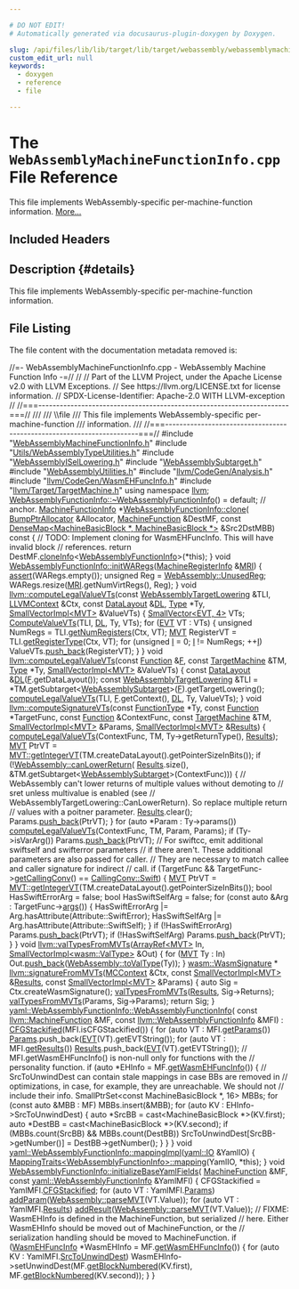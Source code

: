 ```yaml
---

# DO NOT EDIT!
# Automatically generated via docusaurus-plugin-doxygen by Doxygen.

slug: /api/files/lib/lib/target/lib/target/webassembly/webassemblymachinefunctioninfo-cpp
custom_edit_url: null
keywords:
  - doxygen
  - reference
  - file

---
```





# The `WebAssemblyMachineFunctionInfo.cpp` File Reference

<DoxygenPage pluginConfig={pluginConfig}>

This file implements WebAssembly-specific per-machine-function information. <a href="#details">More...</a>

## Included Headers

<IncludesList>
<IncludesListItem
  filePath="WebAssemblyMachineFunctionInfo.h"
  permalink="/docs/api/files/lib/lib/target/lib/target/webassembly/webassemblymachinefunctioninfo-h"
  isLocal="true" />
<IncludesListItem
  filePath="Utils/WebAssemblyTypeUtilities.h"
  permalink="/docs/api/files/lib/lib/target/lib/target/webassembly/lib/target/webassembly/utils/webassemblytypeutilities-h"
  isLocal="true" />
<IncludesListItem
  filePath="WebAssemblyISelLowering.h"
  permalink="/docs/api/files/lib/lib/target/lib/target/webassembly/webassemblyisellowering-h"
  isLocal="true" />
<IncludesListItem
  filePath="WebAssemblySubtarget.h"
  permalink="/docs/api/files/lib/lib/target/lib/target/webassembly/webassemblysubtarget-h"
  isLocal="true" />
<IncludesListItem
  filePath="WebAssemblyUtilities.h"
  permalink="/docs/api/files/lib/lib/target/lib/target/webassembly/webassemblyutilities-h"
  isLocal="true" />
<IncludesListItem
  filePath="llvm/CodeGen/Analysis.h"
  permalink="/docs/api/files/include/include/llvm/include/llvm/codegen/analysis-h"
  isLocal="true" />
<IncludesListItem
  filePath="llvm/CodeGen/WasmEHFuncInfo.h"
  permalink="/docs/api/files/include/include/llvm/include/llvm/codegen/wasmehfuncinfo-h"
  isLocal="true" />
<IncludesListItem
  filePath="llvm/Target/TargetMachine.h"
  permalink="/docs/api/files/include/include/llvm/include/llvm/target/targetmachine-h"
  isLocal="true" />
</IncludesList>

## Description {#details}

This file implements WebAssembly-specific per-machine-function information.

## File Listing

The file content with the documentation metadata removed is:

<ProgramListing>

<Link id="l00001" /><CodeLine lineNumber="1"><Highlight kind="comment">//=- WebAssemblyMachineFunctionInfo.cpp - WebAssembly Machine Function Info -=//</Highlight><Highlight kind="normal"></Highlight></CodeLine>
<Link id="l00002" /><CodeLine lineNumber="2"><Highlight kind="normal"></Highlight><Highlight kind="comment">//</Highlight><Highlight kind="normal"></Highlight></CodeLine>
<Link id="l00003" /><CodeLine lineNumber="3"><Highlight kind="normal"></Highlight><Highlight kind="comment">// Part of the LLVM Project, under the Apache License v2.0 with LLVM Exceptions.</Highlight><Highlight kind="normal"></Highlight></CodeLine>
<Link id="l00004" /><CodeLine lineNumber="4"><Highlight kind="normal"></Highlight><Highlight kind="comment">// See https://llvm.org/LICENSE.txt for license information.</Highlight><Highlight kind="normal"></Highlight></CodeLine>
<Link id="l00005" /><CodeLine lineNumber="5"><Highlight kind="normal"></Highlight><Highlight kind="comment">// SPDX-License-Identifier: Apache-2.0 WITH LLVM-exception</Highlight><Highlight kind="normal"></Highlight></CodeLine>
<Link id="l00006" /><CodeLine lineNumber="6"><Highlight kind="normal"></Highlight><Highlight kind="comment">//</Highlight><Highlight kind="normal"></Highlight></CodeLine>
<Link id="l00007" /><CodeLine lineNumber="7"><Highlight kind="normal"></Highlight><Highlight kind="comment">//===----------------------------------------------------------------------===//</Highlight><Highlight kind="comment"></Highlight></CodeLine>
<Link id="l00008" /><CodeLine lineNumber="8"><Highlight kind="comment">///</Highlight></CodeLine>
<Link id="l00009" /><CodeLine lineNumber="9"><Highlight kind="comment">/// \\file</Highlight></CodeLine>
<Link id="l00010" /><CodeLine lineNumber="10"><Highlight kind="comment">/// This file implements WebAssembly-specific per-machine-function</Highlight></CodeLine>
<Link id="l00011" /><CodeLine lineNumber="11"><Highlight kind="comment">/// information.</Highlight></CodeLine>
<Link id="l00012" /><CodeLine lineNumber="12"><Highlight kind="comment">///</Highlight><Highlight kind="normal"></Highlight></CodeLine>
<Link id="l00013" /><CodeLine lineNumber="13"><Highlight kind="normal"></Highlight><Highlight kind="comment">//===----------------------------------------------------------------------===//</Highlight><Highlight kind="normal"></Highlight></CodeLine>
<Link id="l00014" /><CodeLine lineNumber="14"><Highlight kind="normal"></Highlight></CodeLine>
<Link id="l00015" /><CodeLine lineNumber="15"><Highlight kind="normal"></Highlight><Highlight kind="preprocessor">#include &quot;<a href="/docs/api/files/lib/lib/target/lib/target/webassembly/webassemblymachinefunctioninfo-h">WebAssemblyMachineFunctionInfo.h</a>&quot;</Highlight><Highlight kind="normal"></Highlight></CodeLine>
<Link id="l00016" /><CodeLine lineNumber="16"><Highlight kind="normal"></Highlight><Highlight kind="preprocessor">#include &quot;<a href="/docs/api/files/lib/lib/target/lib/target/webassembly/lib/target/webassembly/utils/webassemblytypeutilities-h">Utils/WebAssemblyTypeUtilities.h</a>&quot;</Highlight><Highlight kind="normal"></Highlight></CodeLine>
<Link id="l00017" /><CodeLine lineNumber="17"><Highlight kind="normal"></Highlight><Highlight kind="preprocessor">#include &quot;<a href="/docs/api/files/lib/lib/target/lib/target/webassembly/webassemblyisellowering-h">WebAssemblyISelLowering.h</a>&quot;</Highlight><Highlight kind="normal"></Highlight></CodeLine>
<Link id="l00018" /><CodeLine lineNumber="18"><Highlight kind="normal"></Highlight><Highlight kind="preprocessor">#include &quot;<a href="/docs/api/files/lib/lib/target/lib/target/webassembly/webassemblysubtarget-h">WebAssemblySubtarget.h</a>&quot;</Highlight><Highlight kind="normal"></Highlight></CodeLine>
<Link id="l00019" /><CodeLine lineNumber="19"><Highlight kind="normal"></Highlight><Highlight kind="preprocessor">#include &quot;<a href="/docs/api/files/lib/lib/target/lib/target/webassembly/webassemblyutilities-h">WebAssemblyUtilities.h</a>&quot;</Highlight><Highlight kind="normal"></Highlight></CodeLine>
<Link id="l00020" /><CodeLine lineNumber="20"><Highlight kind="normal"></Highlight><Highlight kind="preprocessor">#include &quot;<a href="/docs/api/files/include/include/llvm/include/llvm/codegen/analysis-h">llvm/CodeGen/Analysis.h</a>&quot;</Highlight><Highlight kind="normal"></Highlight></CodeLine>
<Link id="l00021" /><CodeLine lineNumber="21"><Highlight kind="normal"></Highlight><Highlight kind="preprocessor">#include &quot;<a href="/docs/api/files/include/include/llvm/include/llvm/codegen/wasmehfuncinfo-h">llvm/CodeGen/WasmEHFuncInfo.h</a>&quot;</Highlight><Highlight kind="normal"></Highlight></CodeLine>
<Link id="l00022" /><CodeLine lineNumber="22"><Highlight kind="normal"></Highlight><Highlight kind="preprocessor">#include &quot;<a href="/docs/api/files/include/include/llvm/include/llvm/target/targetmachine-h">llvm/Target/TargetMachine.h</a>&quot;</Highlight><Highlight kind="normal"></Highlight></CodeLine>
<Link id="l00023" /><CodeLine lineNumber="23"><Highlight kind="normal"></Highlight><Highlight kind="keyword">using namespace </Highlight><Highlight kind="normal"><a href="/docs/api/namespaces/llvm">llvm</a>;</Highlight></CodeLine>
<Link id="l00024" /><CodeLine lineNumber="24"><Highlight kind="normal"></Highlight></CodeLine>
<Link id="l00025" /><CodeLine lineNumber="25"><Highlight kind="normal"><a href="/docs/api/classes/llvm/webassemblyfunctioninfo/#a1b9ef8f0598f58cb90b889887fa11bce">WebAssemblyFunctionInfo::~WebAssemblyFunctionInfo</a>() = </Highlight><Highlight kind="keywordflow">default</Highlight><Highlight kind="normal">; </Highlight><Highlight kind="comment">// anchor.</Highlight><Highlight kind="normal"></Highlight></CodeLine>
<Link id="l00026" /><CodeLine lineNumber="26"><Highlight kind="normal"></Highlight></CodeLine>
<Link id="l00027" /><CodeLine lineNumber="27" lineLink="/docs/api/classes/llvm/webassemblyfunctioninfo/#a3a01cbf4147477f1500d4c2ef6f561c9"><Highlight kind="normal"><a href="/docs/api/structs/llvm/machinefunctioninfo">MachineFunctionInfo</a> &#42;<a href="/docs/api/classes/llvm/webassemblyfunctioninfo/#a3a01cbf4147477f1500d4c2ef6f561c9">WebAssemblyFunctionInfo::clone</a>(</Highlight></CodeLine>
<Link id="l00028" /><CodeLine lineNumber="28"><Highlight kind="normal">    <a href="/docs/api/namespaces/llvm/#a8e612822d4ba7bb36c9c79582a567108">BumpPtrAllocator</a> &amp;Allocator, <a href="/docs/api/classes/llvm/machinefunction">MachineFunction</a> &amp;DestMF,</Highlight></CodeLine>
<Link id="l00029" /><CodeLine lineNumber="29"><Highlight kind="normal">    </Highlight><Highlight kind="keyword">const</Highlight><Highlight kind="normal"> <a href="/docs/api/classes/llvm/densemap">DenseMap&lt;MachineBasicBlock &#42;, MachineBasicBlock &#42;&gt;</a> &amp;Src2DstMBB)</Highlight><Highlight kind="keyword"></Highlight></CodeLine>
<Link id="l00030" /><CodeLine lineNumber="30"><Highlight kind="keyword">    const </Highlight><Highlight kind="normal">&#123;</Highlight></CodeLine>
<Link id="l00031" /><CodeLine lineNumber="31"><Highlight kind="normal">  </Highlight><Highlight kind="comment">// TODO: Implement cloning for WasmEHFuncInfo. This will have invalid block</Highlight><Highlight kind="normal"></Highlight></CodeLine>
<Link id="l00032" /><CodeLine lineNumber="32"><Highlight kind="normal">  </Highlight><Highlight kind="comment">// references.</Highlight><Highlight kind="normal"></Highlight></CodeLine>
<Link id="l00033" /><CodeLine lineNumber="33"><Highlight kind="normal">  </Highlight><Highlight kind="keywordflow">return</Highlight><Highlight kind="normal"> DestMF.<a href="/docs/api/classes/llvm/machinefunction/#ac31b21febeefe69aaddea3541dae45e1">cloneInfo</a>&lt;<a href="/docs/api/classes/llvm/webassemblyfunctioninfo/#a17b018bd15bf52464447c8b6b29259bf">WebAssemblyFunctionInfo</a>&gt;(&#42;this);</Highlight></CodeLine>
<Link id="l00034" /><CodeLine lineNumber="34"><Highlight kind="normal">&#125;</Highlight></CodeLine>
<Link id="l00035" /><CodeLine lineNumber="35"><Highlight kind="normal"></Highlight></CodeLine>
<Link id="l00036" /><CodeLine lineNumber="36" lineLink="/docs/api/classes/llvm/webassemblyfunctioninfo/#a3c87bc98c0134ce9b3b6ba21ec7020d5"><Highlight kind="normal"></Highlight><Highlight kind="keywordtype">void</Highlight><Highlight kind="normal"> <a href="/docs/api/classes/llvm/webassemblyfunctioninfo/#a3c87bc98c0134ce9b3b6ba21ec7020d5">WebAssemblyFunctionInfo::initWARegs</a>(<a href="/docs/api/classes/llvm/machineregisterinfo">MachineRegisterInfo</a> &amp;<a href="/docs/api/files/lib/lib/target/lib/target/aarch64/aarch64advsimdscalarpass-cpp/#aacd2ab195054a3e6a74bfbb9d5d571c8">MRI</a>) &#123;</Highlight></CodeLine>
<Link id="l00037" /><CodeLine lineNumber="37"><Highlight kind="normal">  <a href="/docs/api/files/lib/lib/target/lib/target/amdgpu/silowercontrolflow-cpp/#a4868c5d81c5ccc98c47aeab6244346a0">assert</a>(WARegs.empty());</Highlight></CodeLine>
<Link id="l00038" /><CodeLine lineNumber="38"><Highlight kind="normal">  </Highlight><Highlight kind="keywordtype">unsigned</Highlight><Highlight kind="normal"> Reg = <a href="/docs/api/namespaces/llvm/webassembly/#a77bfe2fcd74307eb34fab682645aea2a">WebAssembly::UnusedReg</a>;</Highlight></CodeLine>
<Link id="l00039" /><CodeLine lineNumber="39"><Highlight kind="normal">  WARegs.resize(<a href="/docs/api/files/lib/lib/target/lib/target/aarch64/aarch64advsimdscalarpass-cpp/#aacd2ab195054a3e6a74bfbb9d5d571c8">MRI</a>.getNumVirtRegs(), Reg);</Highlight></CodeLine>
<Link id="l00040" /><CodeLine lineNumber="40"><Highlight kind="normal">&#125;</Highlight></CodeLine>
<Link id="l00041" /><CodeLine lineNumber="41"><Highlight kind="normal"></Highlight></CodeLine>
<Link id="l00042" /><CodeLine lineNumber="42" lineLink="/docs/api/namespaces/llvm/#ada9b9cff9a1f422b5426595ae603e681"><Highlight kind="normal"></Highlight><Highlight kind="keywordtype">void</Highlight><Highlight kind="normal"> <a href="/docs/api/namespaces/llvm/#ada9b9cff9a1f422b5426595ae603e681">llvm::computeLegalValueVTs</a>(</Highlight><Highlight kind="keyword">const</Highlight><Highlight kind="normal"> <a href="/docs/api/classes/llvm/webassemblytargetlowering">WebAssemblyTargetLowering</a> &amp;TLI,</Highlight></CodeLine>
<Link id="l00043" /><CodeLine lineNumber="43"><Highlight kind="normal">                                <a href="/docs/api/classes/llvm/llvmcontext">LLVMContext</a> &amp;Ctx, </Highlight><Highlight kind="keyword">const</Highlight><Highlight kind="normal"> <a href="/docs/api/classes/llvm/datalayout">DataLayout</a> &amp;<a href="/docs/api/files/lib/lib/target/lib/target/arm/armslshardening-cpp/#ad467c4ab9119043f9b7750ab986be61a">DL</a>,</Highlight></CodeLine>
<Link id="l00044" /><CodeLine lineNumber="44"><Highlight kind="normal">                                <a href="/docs/api/classes/llvm/type">Type</a> &#42;Ty, <a href="/docs/api/classes/llvm/smallvectorimpl">SmallVectorImpl&lt;MVT&gt;</a> &amp;ValueVTs) &#123;</Highlight></CodeLine>
<Link id="l00045" /><CodeLine lineNumber="45"><Highlight kind="normal">  <a href="/docs/api/classes/llvm/smallvector">SmallVector&lt;EVT, 4&gt;</a> VTs;</Highlight></CodeLine>
<Link id="l00046" /><CodeLine lineNumber="46"><Highlight kind="normal">  <a href="/docs/api/namespaces/llvm/#ab99618b3d8988b758a67f5a1a6071095">ComputeValueVTs</a>(TLI, <a href="/docs/api/files/lib/lib/target/lib/target/arm/armslshardening-cpp/#ad467c4ab9119043f9b7750ab986be61a">DL</a>, Ty, VTs);</Highlight></CodeLine>
<Link id="l00047" /><CodeLine lineNumber="47"><Highlight kind="normal"></Highlight></CodeLine>
<Link id="l00048" /><CodeLine lineNumber="48"><Highlight kind="normal">  </Highlight><Highlight kind="keywordflow">for</Highlight><Highlight kind="normal"> (<a href="/docs/api/structs/llvm/evt">EVT</a> VT : VTs) &#123;</Highlight></CodeLine>
<Link id="l00049" /><CodeLine lineNumber="49"><Highlight kind="normal">    </Highlight><Highlight kind="keywordtype">unsigned</Highlight><Highlight kind="normal"> NumRegs = TLI.<a href="/docs/api/classes/llvm/targetloweringbase/#a42bf7ed3daec395fe644414494888bc6">getNumRegisters</a>(Ctx, VT);</Highlight></CodeLine>
<Link id="l00050" /><CodeLine lineNumber="50"><Highlight kind="normal">    <a href="/docs/api/classes/llvm/mvt">MVT</a> RegisterVT = TLI.<a href="/docs/api/classes/llvm/targetloweringbase/#af344c6bd2d070c999525df85be7688cf">getRegisterType</a>(Ctx, VT);</Highlight></CodeLine>
<Link id="l00051" /><CodeLine lineNumber="51"><Highlight kind="normal">    </Highlight><Highlight kind="keywordflow">for</Highlight><Highlight kind="normal"> (</Highlight><Highlight kind="keywordtype">unsigned</Highlight><Highlight kind="normal"> <a href="/docs/api/files/lib/lib/support/md5-cpp/#ac0eafdc9ee161b71e7af98af736952fd">I</a> = 0; <a href="/docs/api/files/lib/lib/support/md5-cpp/#ac0eafdc9ee161b71e7af98af736952fd">I</a> != NumRegs; ++<a href="/docs/api/files/lib/lib/support/md5-cpp/#ac0eafdc9ee161b71e7af98af736952fd">I</a>)</Highlight></CodeLine>
<Link id="l00052" /><CodeLine lineNumber="52"><Highlight kind="normal">      ValueVTs.<a href="/docs/api/classes/llvm/smallvectortemplatebase/#af42bfbc067df27c19ee2fc859df58799">push&#95;back</a>(RegisterVT);</Highlight></CodeLine>
<Link id="l00053" /><CodeLine lineNumber="53"><Highlight kind="normal">  &#125;</Highlight></CodeLine>
<Link id="l00054" /><CodeLine lineNumber="54"><Highlight kind="normal">&#125;</Highlight></CodeLine>
<Link id="l00055" /><CodeLine lineNumber="55"><Highlight kind="normal"></Highlight></CodeLine>
<Link id="l00056" /><CodeLine lineNumber="56" lineLink="/docs/api/namespaces/llvm/#aed626b66351c8ad9fa6ac2a302b1ec63"><Highlight kind="normal"></Highlight><Highlight kind="keywordtype">void</Highlight><Highlight kind="normal"> <a href="/docs/api/namespaces/llvm/#ada9b9cff9a1f422b5426595ae603e681">llvm::computeLegalValueVTs</a>(</Highlight><Highlight kind="keyword">const</Highlight><Highlight kind="normal"> <a href="/docs/api/classes/llvm/function">Function</a> &amp;<a href="/docs/api/files/lib/lib/support/md5-cpp/#a96d73bbd7af15cb1fc38c3f4a3bd82e9">F</a>, </Highlight><Highlight kind="keyword">const</Highlight><Highlight kind="normal"> <a href="/docs/api/classes/llvm/targetmachine">TargetMachine</a> &amp;TM,</Highlight></CodeLine>
<Link id="l00057" /><CodeLine lineNumber="57"><Highlight kind="normal">                                <a href="/docs/api/classes/llvm/type">Type</a> &#42;Ty, <a href="/docs/api/classes/llvm/smallvectorimpl">SmallVectorImpl&lt;MVT&gt;</a> &amp;ValueVTs) &#123;</Highlight></CodeLine>
<Link id="l00058" /><CodeLine lineNumber="58"><Highlight kind="normal">  </Highlight><Highlight kind="keyword">const</Highlight><Highlight kind="normal"> <a href="/docs/api/classes/llvm/datalayout">DataLayout</a> &amp;<a href="/docs/api/files/lib/lib/target/lib/target/arm/armslshardening-cpp/#ad467c4ab9119043f9b7750ab986be61a">DL</a>(<a href="/docs/api/files/lib/lib/support/md5-cpp/#a96d73bbd7af15cb1fc38c3f4a3bd82e9">F</a>.getDataLayout());</Highlight></CodeLine>
<Link id="l00059" /><CodeLine lineNumber="59"><Highlight kind="normal">  </Highlight><Highlight kind="keyword">const</Highlight><Highlight kind="normal"> <a href="/docs/api/classes/llvm/webassemblytargetlowering">WebAssemblyTargetLowering</a> &amp;TLI =</Highlight></CodeLine>
<Link id="l00060" /><CodeLine lineNumber="60"><Highlight kind="normal">      &#42;TM.getSubtarget&lt;<a href="/docs/api/classes/llvm/webassemblysubtarget">WebAssemblySubtarget</a>&gt;(<a href="/docs/api/files/lib/lib/support/md5-cpp/#a96d73bbd7af15cb1fc38c3f4a3bd82e9">F</a>).getTargetLowering();</Highlight></CodeLine>
<Link id="l00061" /><CodeLine lineNumber="61"><Highlight kind="normal">  <a href="/docs/api/namespaces/llvm/#ada9b9cff9a1f422b5426595ae603e681">computeLegalValueVTs</a>(TLI, <a href="/docs/api/files/lib/lib/support/md5-cpp/#a96d73bbd7af15cb1fc38c3f4a3bd82e9">F</a>.getContext(), <a href="/docs/api/files/lib/lib/target/lib/target/arm/armslshardening-cpp/#ad467c4ab9119043f9b7750ab986be61a">DL</a>, Ty, ValueVTs);</Highlight></CodeLine>
<Link id="l00062" /><CodeLine lineNumber="62"><Highlight kind="normal">&#125;</Highlight></CodeLine>
<Link id="l00063" /><CodeLine lineNumber="63"><Highlight kind="normal"></Highlight></CodeLine>
<Link id="l00064" /><CodeLine lineNumber="64" lineLink="/docs/api/namespaces/llvm/#a0e263b9cd2bdbbbaf3d78a2caba5cbf5"><Highlight kind="normal"></Highlight><Highlight kind="keywordtype">void</Highlight><Highlight kind="normal"> <a href="/docs/api/namespaces/llvm/#a0e263b9cd2bdbbbaf3d78a2caba5cbf5">llvm::computeSignatureVTs</a>(</Highlight><Highlight kind="keyword">const</Highlight><Highlight kind="normal"> <a href="/docs/api/classes/llvm/functiontype">FunctionType</a> &#42;Ty,</Highlight></CodeLine>
<Link id="l00065" /><CodeLine lineNumber="65"><Highlight kind="normal">                               </Highlight><Highlight kind="keyword">const</Highlight><Highlight kind="normal"> <a href="/docs/api/classes/llvm/function">Function</a> &#42;TargetFunc,</Highlight></CodeLine>
<Link id="l00066" /><CodeLine lineNumber="66"><Highlight kind="normal">                               </Highlight><Highlight kind="keyword">const</Highlight><Highlight kind="normal"> <a href="/docs/api/classes/llvm/function">Function</a> &amp;ContextFunc,</Highlight></CodeLine>
<Link id="l00067" /><CodeLine lineNumber="67"><Highlight kind="normal">                               </Highlight><Highlight kind="keyword">const</Highlight><Highlight kind="normal"> <a href="/docs/api/classes/llvm/targetmachine">TargetMachine</a> &amp;TM,</Highlight></CodeLine>
<Link id="l00068" /><CodeLine lineNumber="68"><Highlight kind="normal">                               <a href="/docs/api/classes/llvm/smallvectorimpl">SmallVectorImpl&lt;MVT&gt;</a> &amp;Params,</Highlight></CodeLine>
<Link id="l00069" /><CodeLine lineNumber="69"><Highlight kind="normal">                               <a href="/docs/api/classes/llvm/smallvectorimpl">SmallVectorImpl&lt;MVT&gt;</a> &amp;<a href="/docs/api/files/lib/lib/analysis/aliasanalysis-cpp/#a7e344cff0feadf0b02223fee63cc7475">Results</a>) &#123;</Highlight></CodeLine>
<Link id="l00070" /><CodeLine lineNumber="70"><Highlight kind="normal">  <a href="/docs/api/namespaces/llvm/#ada9b9cff9a1f422b5426595ae603e681">computeLegalValueVTs</a>(ContextFunc, TM, Ty-&gt;getReturnType(), <a href="/docs/api/files/lib/lib/analysis/aliasanalysis-cpp/#a7e344cff0feadf0b02223fee63cc7475">Results</a>);</Highlight></CodeLine>
<Link id="l00071" /><CodeLine lineNumber="71"><Highlight kind="normal"></Highlight></CodeLine>
<Link id="l00072" /><CodeLine lineNumber="72"><Highlight kind="normal">  <a href="/docs/api/classes/llvm/mvt">MVT</a> PtrVT = <a href="/docs/api/classes/llvm/mvt/#aded931e298cfa08b5038ca2b63c06bb8">MVT::getIntegerVT</a>(TM.createDataLayout().getPointerSizeInBits());</Highlight></CodeLine>
<Link id="l00073" /><CodeLine lineNumber="73"><Highlight kind="normal">  </Highlight><Highlight kind="keywordflow">if</Highlight><Highlight kind="normal"> (!<a href="/docs/api/namespaces/llvm/webassembly/#a9608d0a61030f1d1159ebdac22ba6ddc">WebAssembly::canLowerReturn</a>(</Highlight></CodeLine>
<Link id="l00074" /><CodeLine lineNumber="74"><Highlight kind="normal">          <a href="/docs/api/files/lib/lib/analysis/aliasanalysis-cpp/#a7e344cff0feadf0b02223fee63cc7475">Results</a>.size(),</Highlight></CodeLine>
<Link id="l00075" /><CodeLine lineNumber="75"><Highlight kind="normal">          &amp;TM.getSubtarget&lt;<a href="/docs/api/classes/llvm/webassemblysubtarget">WebAssemblySubtarget</a>&gt;(ContextFunc))) &#123;</Highlight></CodeLine>
<Link id="l00076" /><CodeLine lineNumber="76"><Highlight kind="normal">    </Highlight><Highlight kind="comment">// WebAssembly can&#39;t lower returns of multiple values without demoting to</Highlight><Highlight kind="normal"></Highlight></CodeLine>
<Link id="l00077" /><CodeLine lineNumber="77"><Highlight kind="normal">    </Highlight><Highlight kind="comment">// sret unless multivalue is enabled (see</Highlight><Highlight kind="normal"></Highlight></CodeLine>
<Link id="l00078" /><CodeLine lineNumber="78"><Highlight kind="normal">    </Highlight><Highlight kind="comment">// WebAssemblyTargetLowering::CanLowerReturn). So replace multiple return</Highlight><Highlight kind="normal"></Highlight></CodeLine>
<Link id="l00079" /><CodeLine lineNumber="79"><Highlight kind="normal">    </Highlight><Highlight kind="comment">// values with a poitner parameter.</Highlight><Highlight kind="normal"></Highlight></CodeLine>
<Link id="l00080" /><CodeLine lineNumber="80"><Highlight kind="normal">    <a href="/docs/api/files/lib/lib/analysis/aliasanalysis-cpp/#a7e344cff0feadf0b02223fee63cc7475">Results</a>.clear();</Highlight></CodeLine>
<Link id="l00081" /><CodeLine lineNumber="81"><Highlight kind="normal">    Params.<a href="/docs/api/classes/llvm/smallvectortemplatebase/#af42bfbc067df27c19ee2fc859df58799">push&#95;back</a>(PtrVT);</Highlight></CodeLine>
<Link id="l00082" /><CodeLine lineNumber="82"><Highlight kind="normal">  &#125;</Highlight></CodeLine>
<Link id="l00083" /><CodeLine lineNumber="83"><Highlight kind="normal"></Highlight></CodeLine>
<Link id="l00084" /><CodeLine lineNumber="84"><Highlight kind="normal">  </Highlight><Highlight kind="keywordflow">for</Highlight><Highlight kind="normal"> (</Highlight><Highlight kind="keyword">auto</Highlight><Highlight kind="normal"> &#42;Param : Ty-&gt;params())</Highlight></CodeLine>
<Link id="l00085" /><CodeLine lineNumber="85"><Highlight kind="normal">    <a href="/docs/api/namespaces/llvm/#ada9b9cff9a1f422b5426595ae603e681">computeLegalValueVTs</a>(ContextFunc, TM, Param, Params);</Highlight></CodeLine>
<Link id="l00086" /><CodeLine lineNumber="86"><Highlight kind="normal">  </Highlight><Highlight kind="keywordflow">if</Highlight><Highlight kind="normal"> (Ty-&gt;isVarArg())</Highlight></CodeLine>
<Link id="l00087" /><CodeLine lineNumber="87"><Highlight kind="normal">    Params.<a href="/docs/api/classes/llvm/smallvectortemplatebase/#af42bfbc067df27c19ee2fc859df58799">push&#95;back</a>(PtrVT);</Highlight></CodeLine>
<Link id="l00088" /><CodeLine lineNumber="88"><Highlight kind="normal"></Highlight></CodeLine>
<Link id="l00089" /><CodeLine lineNumber="89"><Highlight kind="normal">  </Highlight><Highlight kind="comment">// For swiftcc, emit additional swiftself and swifterror parameters</Highlight><Highlight kind="normal"></Highlight></CodeLine>
<Link id="l00090" /><CodeLine lineNumber="90"><Highlight kind="normal">  </Highlight><Highlight kind="comment">// if there aren&#39;t. These additional parameters are also passed for caller.</Highlight><Highlight kind="normal"></Highlight></CodeLine>
<Link id="l00091" /><CodeLine lineNumber="91"><Highlight kind="normal">  </Highlight><Highlight kind="comment">// They are necessary to match callee and caller signature for indirect</Highlight><Highlight kind="normal"></Highlight></CodeLine>
<Link id="l00092" /><CodeLine lineNumber="92"><Highlight kind="normal">  </Highlight><Highlight kind="comment">// call.</Highlight><Highlight kind="normal"></Highlight></CodeLine>
<Link id="l00093" /><CodeLine lineNumber="93"><Highlight kind="normal"></Highlight></CodeLine>
<Link id="l00094" /><CodeLine lineNumber="94"><Highlight kind="normal">  </Highlight><Highlight kind="keywordflow">if</Highlight><Highlight kind="normal"> (TargetFunc &amp;&amp; TargetFunc-&gt;<a href="/docs/api/classes/llvm/function/#a5f494edc0a569c7fc9ff4181243be1ed">getCallingConv</a>() == <a href="/docs/api/namespaces/llvm/callingconv/#ac6aa1387c4375260e2468eb5a77fdb4ca2740493172a4ce246941c8cff95e0f83">CallingConv::Swift</a>) &#123;</Highlight></CodeLine>
<Link id="l00095" /><CodeLine lineNumber="95"><Highlight kind="normal">    <a href="/docs/api/classes/llvm/mvt">MVT</a> PtrVT = <a href="/docs/api/classes/llvm/mvt/#aded931e298cfa08b5038ca2b63c06bb8">MVT::getIntegerVT</a>(TM.createDataLayout().getPointerSizeInBits());</Highlight></CodeLine>
<Link id="l00096" /><CodeLine lineNumber="96"><Highlight kind="normal">    </Highlight><Highlight kind="keywordtype">bool</Highlight><Highlight kind="normal"> HasSwiftErrorArg = </Highlight><Highlight kind="keyword">false</Highlight><Highlight kind="normal">;</Highlight></CodeLine>
<Link id="l00097" /><CodeLine lineNumber="97"><Highlight kind="normal">    </Highlight><Highlight kind="keywordtype">bool</Highlight><Highlight kind="normal"> HasSwiftSelfArg = </Highlight><Highlight kind="keyword">false</Highlight><Highlight kind="normal">;</Highlight></CodeLine>
<Link id="l00098" /><CodeLine lineNumber="98"><Highlight kind="normal">    </Highlight><Highlight kind="keywordflow">for</Highlight><Highlight kind="normal"> (</Highlight><Highlight kind="keyword">const</Highlight><Highlight kind="normal"> </Highlight><Highlight kind="keyword">auto</Highlight><Highlight kind="normal"> &amp;Arg : TargetFunc-&gt;<a href="/docs/api/classes/llvm/function/#a49e6c89ce42a55a93ddf38d21bbd198e">args</a>()) &#123;</Highlight></CodeLine>
<Link id="l00099" /><CodeLine lineNumber="99"><Highlight kind="normal">      HasSwiftErrorArg |= Arg.hasAttribute(Attribute::SwiftError);</Highlight></CodeLine>
<Link id="l00100" /><CodeLine lineNumber="100"><Highlight kind="normal">      HasSwiftSelfArg |= Arg.hasAttribute(Attribute::SwiftSelf);</Highlight></CodeLine>
<Link id="l00101" /><CodeLine lineNumber="101"><Highlight kind="normal">    &#125;</Highlight></CodeLine>
<Link id="l00102" /><CodeLine lineNumber="102"><Highlight kind="normal">    </Highlight><Highlight kind="keywordflow">if</Highlight><Highlight kind="normal"> (!HasSwiftErrorArg)</Highlight></CodeLine>
<Link id="l00103" /><CodeLine lineNumber="103"><Highlight kind="normal">      Params.<a href="/docs/api/classes/llvm/smallvectortemplatebase/#af42bfbc067df27c19ee2fc859df58799">push&#95;back</a>(PtrVT);</Highlight></CodeLine>
<Link id="l00104" /><CodeLine lineNumber="104"><Highlight kind="normal">    </Highlight><Highlight kind="keywordflow">if</Highlight><Highlight kind="normal"> (!HasSwiftSelfArg)</Highlight></CodeLine>
<Link id="l00105" /><CodeLine lineNumber="105"><Highlight kind="normal">      Params.<a href="/docs/api/classes/llvm/smallvectortemplatebase/#af42bfbc067df27c19ee2fc859df58799">push&#95;back</a>(PtrVT);</Highlight></CodeLine>
<Link id="l00106" /><CodeLine lineNumber="106"><Highlight kind="normal">  &#125;</Highlight></CodeLine>
<Link id="l00107" /><CodeLine lineNumber="107"><Highlight kind="normal">&#125;</Highlight></CodeLine>
<Link id="l00108" /><CodeLine lineNumber="108"><Highlight kind="normal"></Highlight></CodeLine>
<Link id="l00109" /><CodeLine lineNumber="109" lineLink="/docs/api/namespaces/llvm/#abf8d332ecf62a0b283e3795bdbd45d79"><Highlight kind="normal"></Highlight><Highlight kind="keywordtype">void</Highlight><Highlight kind="normal"> <a href="/docs/api/namespaces/llvm/#abf8d332ecf62a0b283e3795bdbd45d79">llvm::valTypesFromMVTs</a>(<a href="/docs/api/classes/llvm/arrayref">ArrayRef&lt;MVT&gt;</a> In,</Highlight></CodeLine>
<Link id="l00110" /><CodeLine lineNumber="110"><Highlight kind="normal">                            <a href="/docs/api/classes/llvm/smallvectorimpl">SmallVectorImpl&lt;wasm::ValType&gt;</a> &amp;Out) &#123;</Highlight></CodeLine>
<Link id="l00111" /><CodeLine lineNumber="111"><Highlight kind="normal">  </Highlight><Highlight kind="keywordflow">for</Highlight><Highlight kind="normal"> (<a href="/docs/api/classes/llvm/mvt">MVT</a> Ty : In)</Highlight></CodeLine>
<Link id="l00112" /><CodeLine lineNumber="112"><Highlight kind="normal">    Out.<a href="/docs/api/classes/llvm/smallvectortemplatebase/#af42bfbc067df27c19ee2fc859df58799">push&#95;back</a>(<a href="/docs/api/namespaces/llvm/webassembly/#a623013f677a44a584a4fad200887a4a0">WebAssembly::toValType</a>(Ty));</Highlight></CodeLine>
<Link id="l00113" /><CodeLine lineNumber="113"><Highlight kind="normal">&#125;</Highlight></CodeLine>
<Link id="l00114" /><CodeLine lineNumber="114"><Highlight kind="normal"></Highlight></CodeLine>
<Link id="l00115" /><CodeLine lineNumber="115"><Highlight kind="normal"><a href="/docs/api/structs/llvm/wasm/wasmsignature">wasm::WasmSignature</a> &#42;</Highlight></CodeLine>
<Link id="l00116" /><CodeLine lineNumber="116" lineLink="/docs/api/namespaces/llvm/#ace31823ee67c59988aaf81127a235372"><Highlight kind="normal"><a href="/docs/api/namespaces/llvm/#ace31823ee67c59988aaf81127a235372">llvm::signatureFromMVTs</a>(<a href="/docs/api/classes/llvm/mccontext">MCContext</a> &amp;Ctx, </Highlight><Highlight kind="keyword">const</Highlight><Highlight kind="normal"> <a href="/docs/api/classes/llvm/smallvectorimpl">SmallVectorImpl&lt;MVT&gt;</a> &amp;<a href="/docs/api/files/lib/lib/analysis/aliasanalysis-cpp/#a7e344cff0feadf0b02223fee63cc7475">Results</a>,</Highlight></CodeLine>
<Link id="l00117" /><CodeLine lineNumber="117"><Highlight kind="normal">                        </Highlight><Highlight kind="keyword">const</Highlight><Highlight kind="normal"> <a href="/docs/api/classes/llvm/smallvectorimpl">SmallVectorImpl&lt;MVT&gt;</a> &amp;Params) &#123;</Highlight></CodeLine>
<Link id="l00118" /><CodeLine lineNumber="118"><Highlight kind="normal">  </Highlight><Highlight kind="keyword">auto</Highlight><Highlight kind="normal"> Sig = Ctx.createWasmSignature();</Highlight></CodeLine>
<Link id="l00119" /><CodeLine lineNumber="119"><Highlight kind="normal">  <a href="/docs/api/namespaces/llvm/#abf8d332ecf62a0b283e3795bdbd45d79">valTypesFromMVTs</a>(<a href="/docs/api/files/lib/lib/analysis/aliasanalysis-cpp/#a7e344cff0feadf0b02223fee63cc7475">Results</a>, Sig-&gt;Returns);</Highlight></CodeLine>
<Link id="l00120" /><CodeLine lineNumber="120"><Highlight kind="normal">  <a href="/docs/api/namespaces/llvm/#abf8d332ecf62a0b283e3795bdbd45d79">valTypesFromMVTs</a>(Params, Sig-&gt;Params);</Highlight></CodeLine>
<Link id="l00121" /><CodeLine lineNumber="121"><Highlight kind="normal">  </Highlight><Highlight kind="keywordflow">return</Highlight><Highlight kind="normal"> Sig;</Highlight></CodeLine>
<Link id="l00122" /><CodeLine lineNumber="122"><Highlight kind="normal">&#125;</Highlight></CodeLine>
<Link id="l00123" /><CodeLine lineNumber="123"><Highlight kind="normal"></Highlight></CodeLine>
<Link id="l00124" /><CodeLine lineNumber="124" lineLink="/docs/api/structs/llvm/yaml/webassemblyfunctioninfo/#a62d795cff608d1ce90ce6edab413169b"><Highlight kind="normal"><a href="/docs/api/structs/llvm/yaml/webassemblyfunctioninfo/#a433a54cdb74b28977498e7859159c3e9">yaml::WebAssemblyFunctionInfo::WebAssemblyFunctionInfo</a>(</Highlight></CodeLine>
<Link id="l00125" /><CodeLine lineNumber="125"><Highlight kind="normal">    </Highlight><Highlight kind="keyword">const</Highlight><Highlight kind="normal"> <a href="/docs/api/classes/llvm/machinefunction">llvm::MachineFunction</a> &amp;MF, </Highlight><Highlight kind="keyword">const</Highlight><Highlight kind="normal"> <a href="/docs/api/classes/llvm/webassemblyfunctioninfo">llvm::WebAssemblyFunctionInfo</a> &amp;MFI)</Highlight></CodeLine>
<Link id="l00126" /><CodeLine lineNumber="126"><Highlight kind="normal">    : <a href="/docs/api/structs/llvm/yaml/webassemblyfunctioninfo/#a52108b82dd5aa67a796d4c0d4572bc17">CFGStackified</a>(MFI.isCFGStackified()) &#123;</Highlight></CodeLine>
<Link id="l00127" /><CodeLine lineNumber="127"><Highlight kind="normal">  </Highlight><Highlight kind="keywordflow">for</Highlight><Highlight kind="normal"> (</Highlight><Highlight kind="keyword">auto</Highlight><Highlight kind="normal"> VT : MFI.<a href="/docs/api/classes/llvm/webassemblyfunctioninfo/#af05f6370f2508ffc40a3600dfb6e2341">getParams</a>())</Highlight></CodeLine>
<Link id="l00128" /><CodeLine lineNumber="128"><Highlight kind="normal">    <a href="/docs/api/structs/llvm/yaml/webassemblyfunctioninfo/#a965882bfac2d9a8b43cdd7317a0aaeb7">Params</a>.push&#95;back(<a href="/docs/api/structs/llvm/evt">EVT</a>(VT).getEVTString());</Highlight></CodeLine>
<Link id="l00129" /><CodeLine lineNumber="129"><Highlight kind="normal">  </Highlight><Highlight kind="keywordflow">for</Highlight><Highlight kind="normal"> (</Highlight><Highlight kind="keyword">auto</Highlight><Highlight kind="normal"> VT : MFI.<a href="/docs/api/classes/llvm/webassemblyfunctioninfo/#a1d1bfc648a07740b28effab9ebb3f0d7">getResults</a>())</Highlight></CodeLine>
<Link id="l00130" /><CodeLine lineNumber="130"><Highlight kind="normal">    <a href="/docs/api/structs/llvm/yaml/webassemblyfunctioninfo/#a8872f86323af5abb4162462e8e2009a5">Results</a>.push&#95;back(<a href="/docs/api/structs/llvm/evt">EVT</a>(VT).getEVTString());</Highlight></CodeLine>
<Link id="l00131" /><CodeLine lineNumber="131"><Highlight kind="normal"></Highlight></CodeLine>
<Link id="l00132" /><CodeLine lineNumber="132"><Highlight kind="normal">  </Highlight><Highlight kind="comment">//  MFI.getWasmEHFuncInfo() is non-null only for functions with the</Highlight><Highlight kind="normal"></Highlight></CodeLine>
<Link id="l00133" /><CodeLine lineNumber="133"><Highlight kind="normal">  </Highlight><Highlight kind="comment">//  personality function.</Highlight><Highlight kind="normal"></Highlight></CodeLine>
<Link id="l00134" /><CodeLine lineNumber="134"><Highlight kind="normal"></Highlight></CodeLine>
<Link id="l00135" /><CodeLine lineNumber="135"><Highlight kind="normal">  </Highlight><Highlight kind="keywordflow">if</Highlight><Highlight kind="normal"> (</Highlight><Highlight kind="keyword">auto</Highlight><Highlight kind="normal"> &#42;EHInfo = MF.<a href="/docs/api/classes/llvm/machinefunction/#aba3a6e52588de22d265ca68259e0c771">getWasmEHFuncInfo</a>()) &#123;</Highlight></CodeLine>
<Link id="l00136" /><CodeLine lineNumber="136"><Highlight kind="normal">    </Highlight><Highlight kind="comment">// SrcToUnwindDest can contain stale mappings in case BBs are removed in</Highlight><Highlight kind="normal"></Highlight></CodeLine>
<Link id="l00137" /><CodeLine lineNumber="137"><Highlight kind="normal">    </Highlight><Highlight kind="comment">// optimizations, in case, for example, they are unreachable. We should not</Highlight><Highlight kind="normal"></Highlight></CodeLine>
<Link id="l00138" /><CodeLine lineNumber="138"><Highlight kind="normal">    </Highlight><Highlight kind="comment">// include their info.</Highlight><Highlight kind="normal"></Highlight></CodeLine>
<Link id="l00139" /><CodeLine lineNumber="139"><Highlight kind="normal">    SmallPtrSet&lt;const MachineBasicBlock &#42;, 16&gt; MBBs;</Highlight></CodeLine>
<Link id="l00140" /><CodeLine lineNumber="140"><Highlight kind="normal">    for (const auto &amp;MBB : MF)</Highlight></CodeLine>
<Link id="l00141" /><CodeLine lineNumber="141"><Highlight kind="normal">      MBBs.insert(&amp;MBB);</Highlight></CodeLine>
<Link id="l00142" /><CodeLine lineNumber="142"><Highlight kind="normal">    for (auto KV : EHInfo-&gt;SrcToUnwindDest) &#123;</Highlight></CodeLine>
<Link id="l00143" /><CodeLine lineNumber="143"><Highlight kind="normal">      auto &#42;SrcBB = cast&lt;MachineBasicBlock &#42;&gt;(KV.first);</Highlight></CodeLine>
<Link id="l00144" /><CodeLine lineNumber="144"><Highlight kind="normal">      auto &#42;DestBB = cast&lt;MachineBasicBlock &#42;&gt;(KV.second);</Highlight></CodeLine>
<Link id="l00145" /><CodeLine lineNumber="145"><Highlight kind="normal">      if (MBBs.count(SrcBB) &amp;&amp; MBBs.count(DestBB))</Highlight></CodeLine>
<Link id="l00146" /><CodeLine lineNumber="146"><Highlight kind="normal">        SrcToUnwindDest&#91;SrcBB-&gt;getNumber()&#93; = DestBB-&gt;getNumber();</Highlight></CodeLine>
<Link id="l00147" /><CodeLine lineNumber="147"><Highlight kind="normal">    &#125;</Highlight></CodeLine>
<Link id="l00148" /><CodeLine lineNumber="148"><Highlight kind="normal">  &#125;</Highlight></CodeLine>
<Link id="l00149" /><CodeLine lineNumber="149"><Highlight kind="normal">&#125;</Highlight></CodeLine>
<Link id="l00150" /><CodeLine lineNumber="150"><Highlight kind="normal"></Highlight></CodeLine>
<Link id="l00151" /><CodeLine lineNumber="151" lineLink="/docs/api/structs/llvm/yaml/webassemblyfunctioninfo/#a7de1232350499332f12ed0c92ad52253"><Highlight kind="normal"></Highlight><Highlight kind="keywordtype">void</Highlight><Highlight kind="normal"> <a href="/docs/api/structs/llvm/yaml/webassemblyfunctioninfo/#a7de1232350499332f12ed0c92ad52253">yaml::WebAssemblyFunctionInfo::mappingImpl</a>(<a href="/docs/api/classes/llvm/yaml/io">yaml::IO</a> &amp;YamlIO) &#123;</Highlight></CodeLine>
<Link id="l00152" /><CodeLine lineNumber="152"><Highlight kind="normal">  <a href="/docs/api/structs/llvm/yaml/mappingtraits">MappingTraits&lt;WebAssemblyFunctionInfo&gt;::mapping</a>(YamlIO, &#42;</Highlight><Highlight kind="keyword">this</Highlight><Highlight kind="normal">);</Highlight></CodeLine>
<Link id="l00153" /><CodeLine lineNumber="153"><Highlight kind="normal">&#125;</Highlight></CodeLine>
<Link id="l00154" /><CodeLine lineNumber="154"><Highlight kind="normal"></Highlight></CodeLine>
<Link id="l00155" /><CodeLine lineNumber="155" lineLink="/docs/api/classes/llvm/webassemblyfunctioninfo/#adeea4dff058fbf427bf9b0dd9462e61c"><Highlight kind="normal"></Highlight><Highlight kind="keywordtype">void</Highlight><Highlight kind="normal"> <a href="/docs/api/classes/llvm/webassemblyfunctioninfo/#adeea4dff058fbf427bf9b0dd9462e61c">WebAssemblyFunctionInfo::initializeBaseYamlFields</a>(</Highlight></CodeLine>
<Link id="l00156" /><CodeLine lineNumber="156"><Highlight kind="normal">    <a href="/docs/api/classes/llvm/machinefunction">MachineFunction</a> &amp;MF, </Highlight><Highlight kind="keyword">const</Highlight><Highlight kind="normal"> <a href="/docs/api/structs/llvm/yaml/webassemblyfunctioninfo">yaml::WebAssemblyFunctionInfo</a> &amp;YamlMFI) &#123;</Highlight></CodeLine>
<Link id="l00157" /><CodeLine lineNumber="157"><Highlight kind="normal">  CFGStackified = YamlMFI.<a href="/docs/api/structs/llvm/yaml/webassemblyfunctioninfo/#a52108b82dd5aa67a796d4c0d4572bc17">CFGStackified</a>;</Highlight></CodeLine>
<Link id="l00158" /><CodeLine lineNumber="158"><Highlight kind="normal">  </Highlight><Highlight kind="keywordflow">for</Highlight><Highlight kind="normal"> (</Highlight><Highlight kind="keyword">auto</Highlight><Highlight kind="normal"> VT : YamlMFI.<a href="/docs/api/structs/llvm/yaml/webassemblyfunctioninfo/#a965882bfac2d9a8b43cdd7317a0aaeb7">Params</a>)</Highlight></CodeLine>
<Link id="l00159" /><CodeLine lineNumber="159"><Highlight kind="normal">    <a href="/docs/api/classes/llvm/webassemblyfunctioninfo/#aec3c7fbbce56eaff9ef9e343d6da731a">addParam</a>(<a href="/docs/api/namespaces/llvm/webassembly/#ad633bade17028bdef34a0637c012eeb2">WebAssembly::parseMVT</a>(VT.Value));</Highlight></CodeLine>
<Link id="l00160" /><CodeLine lineNumber="160"><Highlight kind="normal">  </Highlight><Highlight kind="keywordflow">for</Highlight><Highlight kind="normal"> (</Highlight><Highlight kind="keyword">auto</Highlight><Highlight kind="normal"> VT : YamlMFI.<a href="/docs/api/structs/llvm/yaml/webassemblyfunctioninfo/#a8872f86323af5abb4162462e8e2009a5">Results</a>)</Highlight></CodeLine>
<Link id="l00161" /><CodeLine lineNumber="161"><Highlight kind="normal">    <a href="/docs/api/classes/llvm/webassemblyfunctioninfo/#a26d776992dbc38c771d72c13495aa697">addResult</a>(<a href="/docs/api/namespaces/llvm/webassembly/#ad633bade17028bdef34a0637c012eeb2">WebAssembly::parseMVT</a>(VT.Value));</Highlight></CodeLine>
<Link id="l00162" /><CodeLine lineNumber="162"><Highlight kind="normal"></Highlight></CodeLine>
<Link id="l00163" /><CodeLine lineNumber="163"><Highlight kind="normal">  </Highlight><Highlight kind="comment">// FIXME: WasmEHInfo is defined in the MachineFunction, but serialized</Highlight><Highlight kind="normal"></Highlight></CodeLine>
<Link id="l00164" /><CodeLine lineNumber="164"><Highlight kind="normal">  </Highlight><Highlight kind="comment">// here. Either WasmEHInfo should be moved out of MachineFunction, or the</Highlight><Highlight kind="normal"></Highlight></CodeLine>
<Link id="l00165" /><CodeLine lineNumber="165"><Highlight kind="normal">  </Highlight><Highlight kind="comment">// serialization handling should be moved to MachineFunction.</Highlight><Highlight kind="normal"></Highlight></CodeLine>
<Link id="l00166" /><CodeLine lineNumber="166"><Highlight kind="normal">  </Highlight><Highlight kind="keywordflow">if</Highlight><Highlight kind="normal"> (<a href="/docs/api/structs/llvm/wasmehfuncinfo">WasmEHFuncInfo</a> &#42;WasmEHInfo = MF.<a href="/docs/api/classes/llvm/machinefunction/#aba3a6e52588de22d265ca68259e0c771">getWasmEHFuncInfo</a>()) &#123;</Highlight></CodeLine>
<Link id="l00167" /><CodeLine lineNumber="167"><Highlight kind="normal">    </Highlight><Highlight kind="keywordflow">for</Highlight><Highlight kind="normal"> (</Highlight><Highlight kind="keyword">auto</Highlight><Highlight kind="normal"> KV : YamlMFI.<a href="/docs/api/structs/llvm/yaml/webassemblyfunctioninfo/#aae98f2c6a12e6f01046af10aeaf7d205">SrcToUnwindDest</a>)</Highlight></CodeLine>
<Link id="l00168" /><CodeLine lineNumber="168"><Highlight kind="normal">      WasmEHInfo-&gt;setUnwindDest(MF.<a href="/docs/api/classes/llvm/machinefunction/#a81e8ccd82f750cdfb7488a3197401f7e">getBlockNumbered</a>(KV.first),</Highlight></CodeLine>
<Link id="l00169" /><CodeLine lineNumber="169"><Highlight kind="normal">                                MF.<a href="/docs/api/classes/llvm/machinefunction/#a81e8ccd82f750cdfb7488a3197401f7e">getBlockNumbered</a>(KV.second));</Highlight></CodeLine>
<Link id="l00170" /><CodeLine lineNumber="170"><Highlight kind="normal">  &#125;</Highlight></CodeLine>
<Link id="l00171" /><CodeLine lineNumber="171"><Highlight kind="normal">&#125;</Highlight></CodeLine>

</ProgramListing>


</DoxygenPage>
